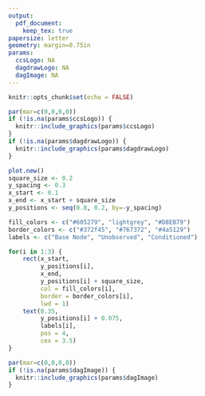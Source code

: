 ```yaml
---
output: 
  pdf_document:
    keep_tex: true
papersize: letter
geometry: margin=0.75in
params:
  ccsLogo: NA
  dagdrawLogo: NA
  dagImage: NA
---
```


```r
knitr::opts_chunk$set(echo = FALSE)
```

```r
par(mar=c(0,0,0,0))
if (!is.na(params$ccsLogo)) {
  knitr::include_graphics(params$ccsLogo)
}
if (!is.na(params$dagdrawLogo)) {
  knitr::include_graphics(params$dagdrawLogo)
}
```

```r
plot.new()
square_size <- 0.2
y_spacing <- 0.3 
x_start <- 0.1
x_end <- x_start + square_size
y_positions <- seq(0.8, 0.2, by=-y_spacing)

fill_colors <- c("#605279", "lightgrey", "#D8EB79")
border_colors <- c("#372f45", "#767372", "#4a5129")
labels <- c("Base Node", "Unobserved", "Conditioned")

for(i in 1:3) {
    rect(x_start, 
         y_positions[i], 
         x_end, 
         y_positions[i] + square_size,
         col = fill_colors[i],
         border = border_colors[i],
         lwd = 1)
    text(0.35, 
         y_positions[i] + 0.075, 
         labels[i], 
         pos = 4, 
         cex = 3.5)
}
```

```r
par(mar=c(0,0,0,0))
if (!is.na(params$dagImage)) {
  knitr::include_graphics(params$dagImage)
}
```